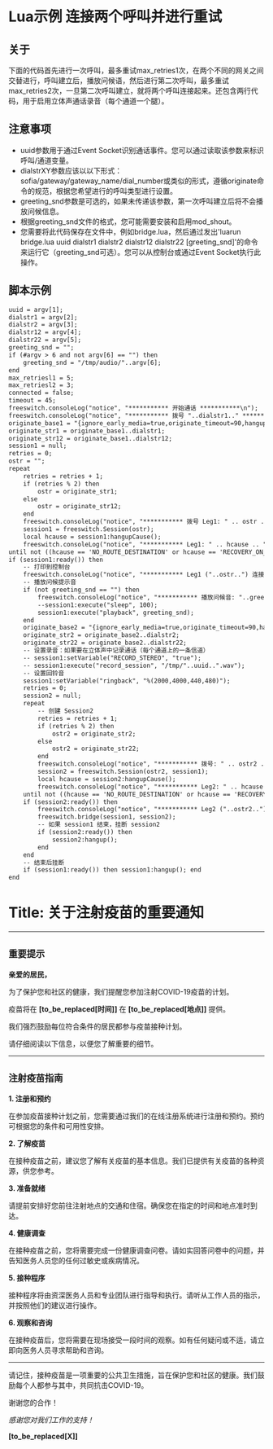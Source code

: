 # Lua示例 连接两个呼叫并进行重试

## 关于

下面的代码首先进行一次呼叫，最多重试max\_retries1次，在两个不同的网关之间交替进行，呼叫建立后，播放问候语，然后进行第二次呼叫，最多重试max\_retries2次，一旦第二次呼叫建立，就将两个呼叫连接起来。还包含两行代码，用于启用立体声通话录音（每个通道一个腿）。

## 注意事项

- uuid参数用于通过Event Socket识别通话事件。您可以通过读取该参数来标识呼叫/通道变量。
- dialstrXY参数应该以以下形式：sofia/gateway/gateway\_name/dial\_number或类似的形式，遵循originate命令的规范，根据您希望进行的呼叫类型进行设置。
- greeting\_snd参数是可选的，如果未传递该参数，第一次呼叫建立后将不会播放问候信息。
- 根据greeting\_snd文件的格式，您可能需要安装和启用mod\_shout。
- 您需要将此代码保存在文件中，例如bridge.lua，然后通过发出'luarun bridge.lua uuid dialstr1 dialstr2 dialstr12 dialstr22 \[greeting\_snd\]'的命令来运行它（greeting\_snd可选）。您可以从控制台或通过Event Socket执行此操作。

## 脚本示例

```xml
uuid = argv[1];
dialstr1 = argv[2];
dialstr2 = argv[3];
dialstr12 = argv[4];
dialstr22 = argv[5];
greeting_snd = "";
if (#argv > 6 and not argv[6] == "") then
    greeting_snd = "/tmp/audio/"..argv[6];
end
max_retriesl1 = 5;
max_retriesl2 = 3;
connected = false;
timeout = 45;
freeswitch.consoleLog("notice", "*********** 开始通话 ***********\n");
freeswitch.consoleLog("notice", "*********** 拨号 "..dialstr1.." ***********\n");
originate_base1 = "{ignore_early_media=true,originate_timeout=90,hangup_after_bridge=true,uuid="..uuid..",leg=1}";
originate_str1 = originate_base1..dialstr1;
originate_str12 = originate_base1..dialstr12;
session1 = null;
retries = 0;
ostr = "";
repeat  
    retries = retries + 1;
    if (retries % 2) then 
        ostr = originate_str1;
    else 
        ostr = originate_str12; 
    end
    freeswitch.consoleLog("notice", "*********** 拨号 Leg1: " .. ostr .. " - 尝试: "..retries.." ***********\n");
    session1 = freeswitch.Session(ostr);
    local hcause = session1:hangupCause();
    freeswitch.consoleLog("notice", "*********** Leg1: " .. hcause .. " - 尝试: "..retries.." ***********\n");
until not ((hcause == 'NO_ROUTE_DESTINATION' or hcause == 'RECOVERY_ON_TIMER_EXPIRE' or hcause == 'INCOMPATIBLE_DESTINATION' or hcause == 'CALL_REJECTED' or hcause == 'NORMAL_TEMPORARY_FAILURE') and (retries < max_retriesl1))
if (session1:ready()) then
    -- 打印到控制台
    freeswitch.consoleLog("notice", "*********** Leg1 ("..ostr..") 连接成功! ***********\n");
    -- 播放问候提示音
    if (not greeting_snd == "") then
        freeswitch.consoleLog("notice", "*********** 播放问候音: "..greeting_snd.." ***********\n");
        --session1:execute("sleep", 100);
        session1:execute("playback", greeting_snd);
    end
    originate_base2 = "{ignore_early_media=true,originate_timeout=90,hangup_after_bridge=true,uuid="..uuid..",leg=2}";
    originate_str2 = originate_base2..dialstr2;
    originate_str22 = originate_base2..dialstr22;
    -- 设置录音：如果要在立体声中记录通话（每个通道上的一条信道）
    -- session1:setVariable("RECORD_STEREO", "true");
    -- session1:execute("record_session", "/tmp/"..uuid..".wav");
    -- 设置回铃音
    session1:setVariable("ringback", "%(2000,4000,440,480)");
    retries = 0;
    session2 = null;
    repeat  
        -- 创建 Session2
        retries = retries + 1;
        if (retries % 2) then 
            ostr2 = originate_str2;
        else 
            ostr2 = originate_str22; 
        end
        freeswitch.consoleLog("notice", "*********** 拨号: " .. ostr2 .. " 尝试: "..retries.." ***********\n");
        session2 = freeswitch.Session(ostr2, session1);
        local hcause = session2:hangupCause();
        freeswitch.consoleLog("notice", "*********** Leg2: " .. hcause .. " 尝试: " .. retries .. " ***********\n");
    until not ((hcause == 'NO_ROUTE_DESTINATION' or hcause == 'RECOVERY_ON_TIMER_EXPIRE' or hcause == 'INCOMPATIBLE_DESTINATION' or hcause == 'CALL_REJECTED' or hcause == 'NORMAL_TEMPORARY_FAILURE') and (retries < max_retriesl2))
    if (session2:ready()) then
        freeswitch.consoleLog("notice", "*********** Leg2 ("..ostr2..") 连接成功! ***********\n");
        freeswitch.bridge(session1, session2);
        -- 如果 session1 结束，挂断 session2
        if (session2:ready()) then 
            session2:hangup(); 
        end
    end
    -- 结束后挂断
    if (session1:ready()) then session1:hangup(); end
end
```

# Title: 关于注射疫苗的重要通知

---

## `重要提示`

**亲爱的居民，**

为了保护您和社区的健康，我们提醒您参加注射COVID-19疫苗的计划。

疫苗将在 **[to_be_replaced[时间]]** 在 **[to_be_replaced[地点]]** 提供。

我们强烈鼓励每位符合条件的居民都参与疫苗接种计划。

请仔细阅读以下信息，以便您了解重要的细节。

---

## `注射疫苗指南`

**1. 注册和预约**

在参加疫苗接种计划之前，您需要通过我们的在线注册系统进行注册和预约。预约可根据您的条件和可用性安排。

**2. 了解疫苗**

在接种疫苗之前，建议您了解有关疫苗的基本信息。我们已提供有关疫苗的各种资源，供您参考。

**3. 准备就绪**

请提前安排好您前往注射地点的交通和住宿。确保您在指定的时间和地点准时到达。

**4. 健康调查**

在接种疫苗之前，您将需要完成一份健康调查问卷。请如实回答问卷中的问题，并告知医务人员您的任何过敏史或疾病情况。

**5. 接种程序**

接种程序将由资深医务人员和专业团队进行指导和执行。请听从工作人员的指示，并按照他们的建议进行操作。

**6. 观察和咨询**

在接种疫苗后，您将需要在现场接受一段时间的观察。如有任何疑问或不适，请立即向医务人员寻求帮助和咨询。

---

请记住，接种疫苗是一项重要的公共卫生措施，旨在保护您和社区的健康。我们鼓励每个人都参与其中，共同抗击COVID-19。

谢谢您的合作！

*感谢您对我们工作的支持！*

**[to_be_replaced[X]]**